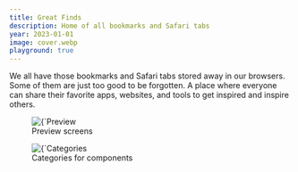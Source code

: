 ```yaml
---
title: Great Finds
description: Home of all bookmarks and Safari tabs
year: 2023-01-01
image: cover.webp
playground: true
---
```


We all have those bookmarks and Safari tabs stored away in our browsers. Some of them are just too good to be forgotten. A place where everyone can share their favorite apps, websites, and tools to get inspired and inspire others.

<figure>
    <Image 
        src={`/projects/great-finds/preview.webp`}
        alt={`Preview screens`}
        width={593}
        height={305}
        priority
    />
    <figcaption>Preview screens</figcaption>
</figure>

<figure>
    <Image 
        src={`/projects/great-finds/cat.webp`}
        alt={`Categories for components`}
        width={593}
        height={305}
        priority
    />
    <figcaption>Categories for components</figcaption>
</figure>